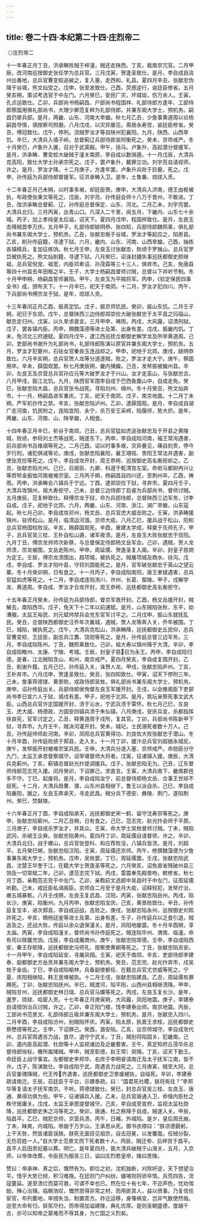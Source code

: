 ```yaml
---
---
---
```

title: 卷二十四·本纪第二十四·庄烈帝二
---

 ◎庄烈帝二

十一年春正月丁丑，洪承畴败贼于梓潼，贼还走陕西。丁亥，裁南京冗官。二月甲辰，改河南巡按御史张任学为总兵官。三月戊寅，贺逢圣致仕。是月，李自成自洮州出番地，总兵官曹变蛟追破之，复入塞，走西和、礼县。夏四月辛丑，张献忠伪降于谷城，熊文灿受之。戊申，张至发致仕。己酉，荧惑逆行，谕廷臣修省。五月癸亥朔，策试考选官于中左门。六月癸巳，安民厂灾，坏城垣，伤万余人。壬寅，孔贞运致仕。乙卯，兵部尚书杨嗣昌、户部尚书程国祥、礼部侍郎方逢年、工部侍郎蔡国用俱礼部尚书，大理少卿范复粹为礼部侍郎，并兼东阁大学士，预机务。嗣昌仍掌兵部。是月，两畿、山东、河南大旱蝗。秋七月乙丑，少詹事黄道周以论杨嗣昌夺情，谪按察司照磨。八月戊戌，以灾异屡见，斋居永寿宫，谕廷臣修省。癸丑，傅冠致仕。戊午，停刑。流贼罗汝才等自陕州犯襄阳。九月，陕西、山西旱饥。辛巳，大清兵入墙子岭，总督蓟辽兵部侍郎吴阿衡死之。癸未，京师戒严。冬十月癸巳，卢象升入援，召对于武英殿。甲午，括马。卢象升、高起潜分督援军。是月，洪承畴、曹变蛟大破贼于潼关南原，李自成以数骑遁。十一月戊辰，大清兵克高阳，致仕大学士孙承宗死之。戊子，罢卢象升，戴罪立功。刘宇亮自请视师，许之。是月，罗汝才降。十二月庚子，方逢年罢。卢象升兵败于巨鹿，死之。戊申，孙传庭为兵部侍郎督援军。征洪承畴入卫。是年，土鲁番、琉球入贡。

十二年春正月己未朔，以时事多艰，却廷臣贺。庚申，大清兵入济南，德王由枢被执，布政使张秉文等死之。戊辰，刘宇亮、孙传庭会师十八万于晋州，不敢进。丁丑，改洪承畴总督蓟、辽，孙传庭总督保定、山东、河北。二月乙未，刘宇亮罢。大清兵北归。三月丙寅，出青山口。凡深入二千里，阅五月，下畿内、山东七十余城。丙子，加上孝纯皇太后谥，诏天下。夏四月戊申，程国祥致仕。是月，左良玉击降贼首李万庆。五月甲子，礼部侍郎姚明恭、张四知，兵部侍郎魏照乘，俱礼部尚书兼东阁大学士，预机务。乙丑，张献忠叛于谷城，罗汝才等起应之，陷房县。乙亥，削孙传庭籍，寻逮下狱。六月，畿内、山东、河南、山西旱蝗。己酉，抽练各镇精兵，复加征练饷。秋七月壬申，左良玉讨张献忠，败绩于罗猴山，总兵官罗岱被执死之。熊文灿削籍，寻逮下狱。八月癸巳，诏诛封疆失事巡抚都御史颜继祖，总兵官倪宠、祖宽，内臣邓希诏、孙茂霖等三十三人，俱弃市。己亥，免唐县等四十州县去年田租之半。壬子，大学士杨嗣昌督师讨贼，总督以下并听节制。冬十月甲申朔，杨嗣昌誓师襄阳。甲午，左良玉为平贼将军。丙申，《钦定保民四事全书》成，颁布天下。十一月辛巳，祀天于南郊。十二月，罗汝才犯四川。丙午，下兵部尚书傅宗龙于狱。是年，琉球入贡。

十三年春闰正月乙酉，振真定饥。戊子，振京师饥民。癸卯，振山东饥。二月壬子朔，祀日于东郊。戊午，总督陕西三边侍郎郑崇俭大破张献忠于太平县之玛瑙山，献忠走归州。戊寅，以久旱求直言。三月甲申，祷雨。丙戌，大风霾，诏清刑狱。戊子，罢各镇内臣。丙申，赐魏藻德等进士及第、出身有差。戊戌，振畿内饥。丁未，免河北三府逋赋。夏四月戊午，逮江西巡抚佥都御史解学龙及所举黄道周。己卯，吏部尚书谢升为礼部尚书，礼部侍郎陈演以原官并兼东阁大学士，预机务。五月，罗汝才犯夔州，石砫女官秦良玉连战却之。甲申，祀地于北郊。庚戌，姚明恭致仕。六月辛亥朔，总兵官贺人龙等分道逐贼，败之，罗汝才走大宁。庚午，蔡国用卒。辛未，薛国观罢。秋七月庚辰朔，畿内捕蝗。己丑，发帑振被蝗州县。辛卯，左良玉及京营总兵官孙应元等大破罗汝才于兴山。汝才走巫山，与张献忠合。八月甲戌，振江北饥。九月，陕西官军围李自成于巴西鱼腹山中，自成走免。癸巳，张献忠陷大昌，总兵官张令战死。寻陷剑州、绵州。冬十月癸丑，熊文灿弃市。十一月，杨嗣昌进军重庆。丁亥，祀天于南郊。戊子，南京地震。十二月丁未朔，严军机抄传之禁。辛亥，张献忠陷泸州。乙卯，逮薛国观。是月，李自成自湖广走河南，饥民附之，连陷宜阳、永宁，杀万安王采崿，陷偃师，势大炽。是年，两畿、山东、河南、山、陕旱蝗，人相食。

十四年春正月辛巳，祈谷于南郊。己丑，总兵官猛如虎追张献忠及于开县之黄陵城，败绩，参将刘士杰等战死，贼遂东下。丙申，李自成陷河南，福王常洵遇害，前兵部尚书吕维祺等死之。二月己酉，诏以时事多艰，灾异叠见，痛自刻责，停今岁行刑，诸犯俱减等论。庚戌，张献忠陷襄阳，襄王翊铭、贵阳王常法并遇害，副使张克俭等死之。戊午，李自成攻开封，周王恭枵、巡按御史高名衡拒却之。乙丑，张献忠陷光州。己巳，召阁臣、九卿、科道于乾清宫左室。命驸马都尉冉兴让等赍帑金振恤河南被难宗室。三月丙子朔，杨嗣昌自四川还，至荆州卒。乙酉，祷雨。丙申，洪承畴会八镇兵于宁远。丁酉，逮郑崇俭下狱，寻弃市。夏四月壬子，大清兵攻锦州，祖大寿拒守。己未，总督三边侍郎丁启睿为兵部尚书，督师讨贼。五月庚辰，范复粹致仕。释傅宗龙于狱，命为兵部侍郎，总督陕西三边军务，讨李自成。戊子，祀地于北郊。六月，两畿、山东、河南、浙江、湖广旱蝗，山东寇起。秋七月己卯，李自成攻邓州，杨文岳、总兵官虎大威击败之。壬寅，洪承畴援锦州，驻师松山。是月，临清运河涸。京师大疫。八月乙巳，援兵战于松山，阳和总兵官杨国柱败没。辛亥，赐薛国观死。辛酉，重建太学成，释奠于先师孔子。甲子，总兵官吴三桂、王朴自松山遁，诸军夜溃。是月，左良玉大败张献忠于信阳。九月丁丑，傅宗龙帅师次新蔡，与总督保定侍郎杨文岳军会。己卯，遇贼，贺人龙师溃，宗龙被围，文岳走陈州。甲申，周延儒、贺逢圣复入阁。辛卯，封皇子慈炯为定王。壬辰，傅宗龙溃围出，趋项城，被执死之。贼屠项城及商水、扶沟。戊戌，李自成、罗汝才陷叶县，守将刘国能死之。是月，官军破张献忠于英山之望云寨。冬十月癸卯朔，日有食之。十一月丙子，李自成陷南阳，唐王聿镆遇害，总兵官猛如虎等死之。十二月，李自成连陷洧川、许州、长葛、鄢陵。甲子，戍解学龙、黄道周。李自成、罗汝才合攻开封，周王恭枵、巡抚都御史高名衡拒守。

十五年春正月癸未，孙传庭为兵部侍郎，督京军救开封。乙酉，杨文岳援开封，贼解去，南陷西华。戊子，免天下十二年以前逋赋。是月，山东贼陷张秋、东平，劫漕艘。太监王裕民、刘元斌帅禁兵会兖东官军讨平之。二月戊申，振山东就抚乱民。癸丑，总督陕西都御史汪乔年次襄城，遇贼，贺人龙等奔入关，乔年被围。丁巳，城陷，被执死之。戊午，大清兵克松山，洪承畴降，巡抚都御史丘民仰，总兵官曹变蛟、王廷臣，副总兵江翥、饶勋等死之。是月，孙传庭总督三边军务。三月，李自成陷陈州。丁丑，魏照乘致仕。己卯，祖大寿以锦州降于大清。辛卯，李自成陷睢州、太康、宁陵、考城。壬辰，封皇子慈召为永王。丙申，李自成陷归德。是春，江北贼陷含山、和州，南京戒严。夏四月癸亥，李自成复围开封。乙丑，削谢升籍。五月己巳，孙传庭入关，诛贺人龙。甲戌，张献忠陷庐州。丁亥，王朴弃市。六月戊申，贺逢圣致仕。癸丑，张四知致仕。甲寅，诏天下停刑三年。己未，詹事蒋德璟、黄景昉，戎政侍郎吴甡，俱礼部尚书兼东阁大学士，预机务。庚申，诏孙传庭出关。兵部侍郎侯恂督左良玉军援开封。壬戌，以会推阁臣下吏部尚书李日宣六人于狱，谪戍有差。甲子，祀地于北郊。是月，筑坛亲祭死事文武大臣。山西总兵官许定国援开封，溃于沁水，宁武兵溃于覃怀。秋七月己巳，左良玉、虎大威、杨德政、方国安四镇兵溃于朱仙镇。八月庚戌，安庆兵变，杀都指挥徐良宪，官军讨定之。乙丑，释黄道周于戍所，复其官。丁卯，兵部尚书陈新甲下狱，寻弃市。九月壬午，贼决河灌开封。癸未，城圮，士民溺死者数十万人。己丑，孙传庭帅师赴河南。辛卯，凤阳总兵官黄得功、刘良佐大败张献忠于潜山。冬十月辛酉，孙传庭败绩于郏县，走入关。十一月丁卯，援汴总兵官刘超据永城反。庚午，发帑振开封被难宗室兵民。壬申，大清兵分道入塞，京师戒严。命勋臣分守九门，太监王承恩督察城守。诏举堪督师大将者。戊寅，征诸镇入援。庚辰，大清兵克蓟州。丁亥，蓟镇总督赵光抃提调援兵。戊子，张献忠陷无为。己丑，辽东督师侍郎范志完入援。闰月癸卯，下诏罪己，求直言。壬寅，大清兵南下，畿南郡邑多不守。丁巳，起废将。是月，李自成陷汝宁，前总督侍郎杨文岳、佥事王世琮不屈死。十二月，大清兵趋曹、濮，山东州县相继下，鲁王以派自杀。己巳，李自成陷襄阳，据之。左良玉奔承天，寻走武昌。贼分兵下德安、彝陵、荆门，遂陷荆州。癸巳，焚献陵。

十六年春正月丁酉，李自成陷承天，巡抚都御史宋一鹤、留守沈寿崇等死之。庚申，张献忠陷蕲州。二月乙丑朔，日有食之。己巳，范志完、赵光抃会师于平原。三月庚子，李自成杀罗汝才，并其众。壬寅，命大学士吴甡督师讨贼。丁未，贼陷武冈，杀岷王企昪。张献忠陷黄州。夏四月丁卯，周延儒自请督师，许之。辛卯，大清兵北归，战于螺山，总兵官张登科、和应荐败没，八镇兵皆溃。是月，刘超平。五月癸巳朔，张献忠陷汉阳。壬寅，周延儒还京师。丙午，修撰魏藻德为少詹事兼东阁大学士，预机务。戊申，吴甡罢。丁巳，周延儒罢。壬戌，张献忠陷武昌，沈楚王华奎于江，在籍大学士贺逢圣等死之。六月癸亥，诏免直省残破州县三饷及一切常赋二年。己卯，逮范志完下狱。丙戌，雷震奉先殿兽吻，敕修省。秋七月丁酉，亲鞫范志完于中左门。乙卯，亲鞫前文选郎中吴昌时于中左门，征周延儒听勘。己未，戒廷臣私谒阁臣。京师自二月至于是月大疫，诏释轻犯，发帑疗治，瘗五城暴骸。八月壬戌朔，左良玉复武昌、汉阳。丙寅，张献忠陷岳州。丙戌，陷长沙。庚寅，陷衡州。九月丙申，张献忠陷宝庆。己亥，黄景昉致仕。辛丑，孙传庭复宝丰，进次郏县，李自成迎战，击败之。庚戌，张献忠陷永州，巡按御史刘熙祚死之。辛亥，赐杨廷鉴等进士及第、出身有差。壬子，孙传庭兵以乏食引退，贼追及之，还战大败，传庭以余众退保潼关。是月，凤阳地屡震。冬十月辛酉朔，享太庙。丙寅，李自成陷潼关，督师尚书孙传庭死之。贼连陷华州、渭南、临潼。命有司以赎鍰充饷。戊辰，李自成屠商州。庚午，张献忠陷常德。壬申，李自成陷西安，秦王存枢降，巡抚都御史冯师孔、按察使黄絅等死之。丁丑，张献忠陷吉安。十一月甲午，李自成陷延安，寻屠凤翔。壬寅，祀天于南郊。辛亥，吏部侍郎李建泰、副都御史方岳贡并兼东阁大学士，预机务。癸丑，范志完、赵光抃弃市，戍吴甡于金齿。丁巳，李自成陷榆林，兵备副使都任、在籍总兵官尤世威等死之。宁夏、庆阳相继陷，韩王亶塉被执。十二月壬戌，张献忠陷建昌。乙丑，周延儒有罪赐死。丁卯，张献忠陷抚州。辛巳，贼渡河，陷平阳，山西州县相继溃降。甲申，贼陷甘州，巡抚都御史林日瑞、总兵官马爌等死之。丙戌，左良玉复长沙。是年，暹罗，琉球、哈密入贡。十七年春正月庚寅朔，大风霾，凤阳地震。庚子，李建泰自请措饷治兵讨贼，许之。乙卯，幸正阳门楼，饯李建泰出师。南京地震。丙辰，工部尚书范景文、礼部侍郎丘瑜并兼东阁大学士，预机务。是月，张献忠入四川。二月辛酉，李自成陷汾州，别贼陷怀庆。丙寅，陷太原，执晋王求桂，巡抚都御史蔡懋德等死之。壬申，下诏罪己。癸酉，潞安陷。乙亥，议京师城守。李自成攻代州，总兵官周遇吉力战，食尽，退守宁武关。丁丑，贼别将陷固关，犯畿南。己卯，遣内臣高起潜、杜勋等十人监视诸边及近畿要害。壬午，真定知府丘茂华杀总督侍郎徐标，檄所属降贼。甲申，贼至彰德，赵王常氵臾降。丁亥，诏天下勤王。命廷臣上战守事宜。左都御史李邦华、右庶子李明睿请南迁及太子抚军江南，皆不许。戊子，陈演致仕。李自成陷宁武，周遇吉力战死之。三月庚寅，贼至大同，总兵官姜瑰降贼，代王传齐遇害，巡抚都御史卫景瑗被执，自缢死。辛卯，李建泰疏请南迁。壬辰，召廷臣于平台，示建泰疏，曰：“国君死社稷，朕将焉往？”李邦华等复请太子抚军南京，不听。蒋德璟致仕。癸巳，封总兵官吴三桂、左良玉、唐通、黄得功俱为伯。甲午，征诸镇兵入援。乙未，总兵官唐通入卫，命偕内臣杜之秩守居庸关。戊戌，太监王承恩提督城守。己亥，李自成至宣府，监视太监杜勋降，巡抚都御史朱之冯等死之。癸卯，唐通、杜之秩降于自成，贼遂入关。甲辰，陷昌平。乙巳，贼犯京师，京营兵溃。丙午，日晡，外城陷。是夕，皇后周氏崩。丁未，昧爽，内城陷。帝崩于万岁山，王承恩从死。御书衣襟曰：“朕凉德藐躬，上干天咎，然皆诸臣误朕。朕死无面目见祖宗，自去冠冕，以发覆面。任贼分裂，无伤百姓一人。”自大学士范景文而下死者数十人。丙辰，贼迁帝、后梓宫于昌平。昌平人启田贵妃墓以葬。明亡。是年夏四月，我大清兵破贼于山海关，五月，入京师，以帝体改葬，令臣民为服丧三日，谥曰庄烈愍皇帝，陵曰思陵。

赞曰：帝承神、熹之后，慨然有为。即位之初，沈机独断，刈除奸逆，天下想望治平。惜乎大势已倾，积习难挽。在廷则门户纠纷。疆埸则将骄卒惰。兵荒四告，流寇蔓延。遂至溃烂而莫可救，可谓不幸也已。然在位十有七年，不迩声色，忧劝惕励，殚心治理。临朝浩叹，慨然思得非常之材，而用匪其人，益以偾事。乃复信任宦官，布列要地，举措失当，制置乖方。祚讫运移，身罹祸变，岂非气数使然哉。迨至大命有归，妖氛尽扫，而帝得加谥建陵，典礼优厚。是则圣朝盛德，度越千古，亦可以知帝之蒙难而不辱其身，为亡国之义烈矣。

